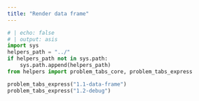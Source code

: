 ---
title: "Render data frame"
---

```{python}
# | echo: false
# | output: asis
import sys
helpers_path = "../"
if helpers_path not in sys.path:
    sys.path.append(helpers_path)
from helpers import problem_tabs_core, problem_tabs_express

problem_tabs_express("1.1-data-frame")
problem_tabs_express("1.2-debug")

```
